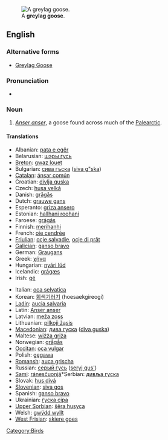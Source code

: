 [[Image:Greylag Goose in St James's Park, London - May 2006.jpg|thumb|A '''greylag goose'''.]]
==English==

===Alternative forms===
* [[Greylag Goose]]

===Pronunciation===
* {{IPA|/'gɻeɪlæg'gus/}}

===Noun===
{{en-noun|greylag geese}}
{{wikipedia|Greylag Goose}}

# ''[[Anser anser]]'', a goose found across much of the [[Palearctic]].

====Translations====
{{trans-top|''Anser anser''}}
* Albanian: [[pata e egër]]
* Belarusian: [[шэры  гусь]]
* [[Breton]]: [[gwaz louet]]
* Bulgarian: [[сива гъска]] ([[siva g"ska]])
* [[Catalan]]: [[ánsar común]]
* Croatian: [[divlja guska]]
* Czech: [[husa velká]]
* Danish: [[grågås]]
* Dutch: [[grauwe gans]]
* Esperanto: [[griza ansero]]
* Estonian: [[hallhani roohani]]
* Faroese: [[grágás]]
* Finnish: [[merihanhi]]
* French: [[oie cendrée]] {{f}}
* [[Friulian]]: [[ocje salvadie]], [[ocje di prât]]
* [[Galician]]: [[ganso bravo]]
* German: [[Graugans]] {{f}}
* Greek: [[χήνα]]
* Hungarian: [[nyári lúd]]
* Icelandic: [[grágæs]]
* Irish: [[gé]]
{{trans-mid}}
* Italian: [[oca selvatica]]
* Korean: [[회색기러기]] (hoesaekgireogi)
* [[Ladin]]: [[aucia salvaria]]
* Latin: [[Anser anser]]
* Latvian: [[meža zoss]]
* Lithuanian: [[pilkoji žąsis]]
* [[Macedonian]]: [[дива гуска]] ([[diva guska]])
* Maltese: [[wiżża griża]]
* Norwegian: [[grågås]]
* [[Occitan]]: [[oca vulgar]]
* Polish: [[gęgawa]]
* [[Romansh]]: [[auca grischa]]
* Russian: [[серый гусь]] ([[seryj gus']])
* [[Sami]]: [[ránesčuonjá]]*Serbian: [[дивља гуска]]
* Slovak: [[hus divá]]
* [[Slovenian]]: [[siva gos]]
* Spanish: [[ganso bravo]] {{m}}
* Ukrainian: [[гуска сіра]]
* [[Upper Sorbian]]: [[šěra husyca]]
* Welsh: [[gwÿdd wyllt]]
* [[West Frisian]]: [[skiere goes]]
{{trans-bottom}}

[[Category:Birds]]